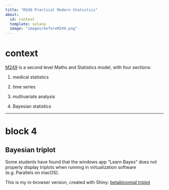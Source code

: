 ```yaml
---
title: "M249 Practical Modern Statistics"
about:
  id: context
  template: solana
  image: "images/beforeM249.png"
---
```


::: {#context}
# context

[M249](https://www.open.ac.uk/courses/modules/m249) is a second level Maths and Statistics model, with four sections:

1.  medical statistics

2.  time series

3.  multivariate analysis

4.  Bayesian statistics

------------------------------------------------------------------------
:::

# block 4

## Bayesian triplot

Some students have found that the windows app "Learn Bayes" does not properly display triplots when running in virtualization software (e.g. Parallels on macOS).

This is my in-browser version, created with Shiny: [betabinomial triplot](https://sagesse.shinyapps.io/betabinomial/)
